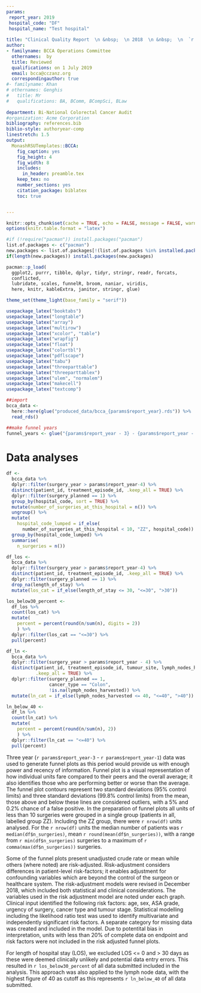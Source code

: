 ---
params:
 report_year: 2019
 hospital_code: "DF"
 hospital_name: "Test hospital"
 
title: "Clinical Quality Report  \n &nbsp;  \n 2018  \n &nbsp;  \n  `r params$hospital_name`"
author:
- familyname: BCCA Operations Committee
  othernames:  by
  title: Reviewed   
  qualifications: on 1 July 2019
  email: bcca@cczanz.org
  correspondingauthor: true
#- familyname: Khan
# othernames: Genghis
#   title: Mr
#   qualifications: BA, BComm, BCompSci, BLaw
  
department: Bi-National Colorectal Cancer Audit
#organization: Acme Corporation
bibliography: references.bib
biblio-style: authoryear-comp
linestretch: 1.5
output:
  MonashRSUTemplates::BCCA:
    fig_caption: yes
    fig_height: 4
    fig_width: 8
    includes:
      in_header: preamble.tex
    keep_tex: no
    number_sections: yes
    citation_package: biblatex
    toc: true


---
```{r setup, include = FALSE}
knitr::opts_chunk$set(cache = TRUE, echo = FALSE, message = FALSE, warning = FALSE, error = TRUE)
options(knitr.table.format = "latex")

#if (!require("pacman")) install.packages("pacman")
list.of.packages <- c("pacman")
new.packages <- list.of.packages[!(list.of.packages %in% installed.packages()[,"Package"])]
if(length(new.packages)) install.packages(new.packages)

pacman::p_load(
  ggplot2, purrr, tibble, dplyr, tidyr, stringr, readr, forcats,
  conflicted,
  lubridate, scales, funnelR, broom, naniar, viridis,
  here, knitr, kableExtra, janitor, stringr, glue)

theme_set(theme_light(base_family = "serif"))

usepackage_latex("booktabs")
usepackage_latex("longtable")
usepackage_latex("array")
usepackage_latex("multirow")
usepackage_latex("xcolor", "table")
usepackage_latex("wrapfig")
usepackage_latex("float")
usepackage_latex("colortbl")
usepackage_latex("pdflscape")
usepackage_latex("tabu")
usepackage_latex("threeparttable")
usepackage_latex("threeparttablex")
usepackage_latex("ulem", "normalem")
usepackage_latex("makecell")
usepackage_latex("textcomp")
```

```{r}
##import
bcca_data <- 
  here::here(glue("produced_data/bcca_{params$report_year}.rds")) %>%
  read_rds()

##make funnel years
funnel_years <- glue("{params$report_year - 3} - {params$report_year - 1}")
```

\newpage
# Data analyses
```{r}
df <- 
  bcca_data %>%
  dplyr::filter(surgery_year > params$report_year-4) %>%
  distinct(patient_id, treatment_episode_id, .keep_all = TRUE) %>%
  dplyr::filter(surgery_planned == 1) %>%
  group_by(hospital_code, sort = TRUE) %>%
  mutate(number_of_surgeries_at_this_hospital = n()) %>%
  ungroup() %>%
  mutate(
    hospital_code_lumped = if_else(
      number_of_surgeries_at_this_hospital < 10, "ZZ", hospital_code)) %>%
  group_by(hospital_code_lumped) %>%
  summarise(
    n_surgeries = n())

df_los <-
  bcca_data %>%
  dplyr::filter(surgery_year > params$report_year-4) %>%
  distinct(patient_id, treatment_episode_id, .keep_all = TRUE) %>%
  dplyr::filter(surgery_planned == 1) %>%
  drop_na(length_of_stay) %>%
  mutate(los_cat = if_else(length_of_stay <= 30, "<=30", ">30"))

los_below30_percent <- 
  df_los %>%
  count(los_cat) %>%
  mutate(
    percent = percent(round(n/sum(n), digits = 2))
    ) %>%
  dplyr::filter(los_cat == "<=30") %>%
  pull(percent) 

df_ln <-
  bcca_data %>%
  dplyr::filter(surgery_year > params$report_year - 4) %>%
  distinct(patient_id, treatment_episode_id, tumour_site, lymph_nodes_harvested,
           .keep_all = TRUE) %>%
  dplyr::filter(surgery_planned == 1,
                cancer_type == "Colon",
                !is.na(lymph_nodes_harvested)) %>%
  mutate(ln_cat = if_else(lymph_nodes_harvested <= 40, "<=40", ">40"))

ln_below_40 <- 
  df_ln %>%
  count(ln_cat) %>%
  mutate(
    percent = percent(round(n/sum(n), 2))
    ) %>%
  dplyr::filter(ln_cat == "<=40") %>%
  pull(percent)

```

Three year (`r params$report_year-3` - `r params$report_year-1`) data was used to generate funnel plots as this period would provide us with enough power and recency of information. Funnel plot is a visual representation of how individual units fare compared to their peers and the overall average; it also identifies those who are performing better or worse than the average. The funnel plot contours represent two standard deviations (95% control limits) and three standard deviations (99.8% control limits) from the mean, those above and below these lines are considered outliers, with a 5% and 0.2% chance of a false positive. In the preparation of funnel plots all units of less than 10 surgeries were grouped in a single group (patients in all, labelled group ZZ). Including the ZZ group, there were `r nrow(df)` units analysed.  For the `r nrow(df)` units the median number of patients was `r median(df$n_surgeries)`, mean `r round(mean(df$n_surgeries))`, with a range from `r min(df$n_surgeries)` surgeries to a maximum of `r comma(max(df$n_surgeries))` surgeries.

Some of the funnel plots present unadjusted crude rate or mean while others (where noted) are risk-adjusted. Risk-adjustment considers differences in patient-level risk-factors; it enables adjustment for confounding variables which are beyond the control of the surgeon or healthcare system. The risk-adjustment models were revised in December 2018, which included both statistical and clinical considerations. The variables used in the risk adjustment model are noted under each graph. Clinical input identified the following risk factors: age, sex, ASA grade, urgency of surgery, cancer type and tumour stage. Statistical modelling including the likelihood ratio test was used to identify multivariate and independently significant risk factors. A separate category for missing data was created and included in the model. Due to potentital bias in interpretation, units with less than 20% of complete data on endpoint and risk factors were not included in the risk adjusted funnel plots. 

For length of hospital stay (LOS), we excluded LOS <= 0 and > 30 days as these were deemed clinically unlikely and potential data entry errors. This resulted in `r los_below30_percent` of all data submitted included in the analysis. This approach was also applied to the lymph node data, with the highest figure of 40 as cutoff as this represents `r ln_below_40` of all data submitted.

